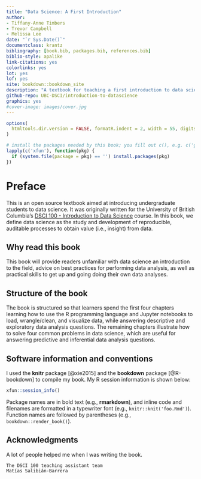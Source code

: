 ```yaml
--- 
title: "Data Science: A First Introduction"
author:
- Tiffany-Anne Timbers
- Trevor Campbell
- Melissa Lee
date: "`r Sys.Date()`"
documentclass: krantz
bibliography: [book.bib, packages.bib, references.bib]
biblio-style: apalike
link-citations: yes
colorlinks: yes
lot: yes
lof: yes
site: bookdown::bookdown_site
description: "A textbook for teaching a first introduction to data science."
github-repo: UBC-DSCI/introduction-to-datascience
graphics: yes
#cover-image: images/cover.jpg
---
```


```r
options(
  htmltools.dir.version = FALSE, formatR.indent = 2, width = 55, digits = 4
)

# install the packages needed by this book; you fill out c(), e.g. c('ggplot2', 'dplyr')
lapply(c('xfun'), function(pkg) {
  if (system.file(package = pkg) == '') install.packages(pkg)
})
```

# Preface {-}

This is an open source textbook aimed at introducing undergraduate students to data science. It was originally written for the University of British Columbia's [DSCI 100 - Introduction to Data Science](https://ubc-dsci.github.io/dsci-100/) course. In this book, we define data science as the study and development of reproducible, auditable processes to obtain value (i.e., insight) from data. 

## Why read this book {-}

This book will provide readers unfamiliar with data science an introduction to
the field, advice on best practices for performing data analysis, as well as 
practical skills to get up and going doing their own data analyses.

## Structure of the book {-}

The book is structured so that learners spend the first four chapters learning how to use the R programming language and Jupyter notebooks to load, wrangle/clean, and visualize data, while answering descriptive and exploratory data analysis questions. The remaining chapters illustrate how to solve four common problems in data science, which are useful for answering predictive and inferential data analysis questions.

## Software information and conventions {-}

I used the **knitr**\index{knitr} package [@xie2015] and the **bookdown**\index{bookdown} package [@R-bookdown] to compile my book. My R session information is shown below:

```r
xfun::session_info()
```

Package names are in bold text (e.g., **rmarkdown**), and inline code and filenames are formatted in a typewriter font (e.g., `knitr::knit('foo.Rmd')`). Function names are followed by parentheses (e.g., `bookdown::render_book()`).

## Acknowledgments {-}

A lot of people helped me when I was writing the book.

```block2
The DSCI 100 teaching assistant team
Matías Salibián-Barrera
```

